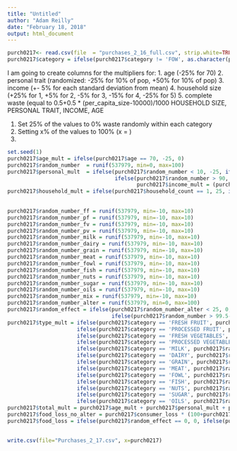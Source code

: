---
title: "Untitled"
author: "Adam Reilly"
date: "February 18, 2018"
output: html_document
---


```{r}
purch0217<- read.csv(file  = "purchases_2_16_full.csv", strip.white=TRUE)
purch0217$category = ifelse(purch0217$category != 'FOW', as.character(purch0217$category), 'FOWL')
```

I am going to create columns for the multipliers for:
1. age (-25% for 70)
2. personal trait (randomized: -25% for 10% of pop, +50% for 10% of pop)
3. income (+- 5% for each standard deviation from mean)
4. household size (+25% for 1, +5% for 2, -5% for 3, -15% for 4, -25% for 5)
5. complete waste (equal to 0.5+0.5 * (per_capita_size-10000)/1000
HOUSEHOLD SIZE, PERSONAL TRAIT, INCOME, AGE

1. Set 25% of the values to 0% waste randomly within each category
2. Setting x% of the values to 100% (x = )
3. 
```{r}
set.seed(1)
purch0217$age_mult = ifelse(purch0217$age == 70, -25, 0)
purch0217$random_number  = runif(537979, min=0, max=100)
purch0217$personal_mult  = ifelse(purch0217$random_number < 10, -25, ifelse((purch0217$random_number>80 & purch0217$random_number <= 90), 25,
                                  ifelse(purch0217$random_number > 90, 50, 0)))
                                         purch0217$income_mult = (purch0217$income - mean(purch0217$income))/sd(purch0217$income)
purch0217$household_mult = ifelse(purch0217$household_count == 1, 25, ifelse(purch0217$household_count == 2, 0, 
                                                                            ifelse(purch0217$household_count == 3, -5,
                                                                            ifelse(purch0217$household_count == 4, -15, - 25))))
purch0217$random_number_ff = runif(537979, min=-10, max=10)
purch0217$random_number_pf = runif(537979, min=-10, max=10)
purch0217$random_number_fv = runif(537979, min=-10, max=10)
purch0217$random_number_pv = runif(537979, min=-10, max=10)
purch0217$random_number_milk = runif(537979, min=-10, max=10)
purch0217$random_number_dairy = runif(537979, min=-10, max=10)
purch0217$random_number_grain = runif(537979, min=-10, max=10)
purch0217$random_number_meat = runif(537979, min=-10, max=10)
purch0217$random_number_fowl = runif(537979, min=-10, max=10)
purch0217$random_number_fish = runif(537979, min=-10, max=10)
purch0217$random_number_nuts = runif(537979, min=-10, max=10)
purch0217$random_number_sugar = runif(537979, min=-10, max=10)
purch0217$random_number_oils = runif(537979, min=-10, max=10)
purch0217$random_number_mix = runif(537979, min=-10, max=10)
purch0217$random_number_alter = runif(537979, min=0, max=100)
purch0217$random_effect = ifelse(purch0217$random_number_alter < 25, 0, 
                                 ifelse(purch0217$random_number > 99.5-(purch0217$per_capita_size-10000)/2000, 100, 1))
purch0217$type_mult = ifelse(purch0217$category == 'FRESH FRUIT', purch0217$random_number_ff, 
                      ifelse(purch0217$category == 'PROCESSED FRUIT', purch0217$random_number_pf, 
                      ifelse(purch0217$category == 'FRESH VEGETABLES', purch0217$random_number_fv,
                      ifelse(purch0217$category == 'PROCESSED VEGETABLES', purch0217$random_number_pv,
                      ifelse(purch0217$category == 'MILK', purch0217$random_number_milk,
                      ifelse(purch0217$category == 'DAIRY', purch0217$random_number_dairy,
                      ifelse(purch0217$category == 'GRAIN', purch0217$random_number_grain,                
                      ifelse(purch0217$category == 'MEAT', purch0217$random_number_meat,
                      ifelse(purch0217$category == 'FOWL', purch0217$random_number_fowl,
                      ifelse(purch0217$category == 'FISH', purch0217$random_number_fish,
                      ifelse(purch0217$category == 'NUTS', purch0217$random_number_nuts,
                      ifelse(purch0217$category == 'SUGAR', purch0217$random_number_sugar,
                      ifelse(purch0217$category == 'OILS', purch0217$random_number_oils, purch0217$random_number_mix)))))))))))))
purch0217$total_mult = purch0217$age_mult + purch0217$personal_mult + purch0217$income_mult + purch0217$household_mult + purch0217$type_mult
purch0217$food_loss_no_alter = purch0217$consumer_loss * (100+purch0217$total_mult)/100
purch0217$food_loss = ifelse(purch0217$random_effect == 0, 0, ifelse(purch0217$random_effect == 100, 100, purch0217$food_loss_no_alter))
                                                        
```
```{r}
write.csv(file="Purchases_2_17.csv", x=purch0217)
```
